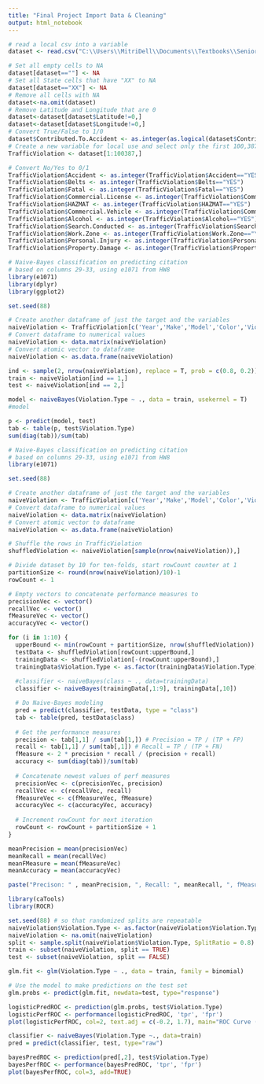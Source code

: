 ---
title: "Final Project Import Data & Cleaning"
output: html_notebook
---
  
```{r}
# read a local csv into a variable
dataset <- read.csv("C:\\Users\\MitriDell\\Documents\\Textbooks\\Senior - Fall 2022\\CSE 160\\Labs\\Final Project\\Traffic_Violations.csv", header = TRUE)
```

```{r}

# Set all empty cells to NA
dataset[dataset==""] <- NA
# Set all State cells that have "XX" to NA
dataset[dataset=="XX"] <- NA
# Remove all cells with NA
dataset<-na.omit(dataset)
# Remove Latitude and Longitude that are 0
dataset<-dataset[dataset$Latitude!=0,]
dataset<-dataset[dataset$Longitude!=0,]
# Convert True/False to 1/0
dataset$Contributed.To.Accident <- as.integer(as.logical(dataset$Contributed.To.Accident))
# Create a new variable for local use and select only the first 100,387 lines (387 to account for the data clean-up to end up with 100,000)
TrafficViolation <- dataset[1:100387,]
```

```{r}
# Convert No/Yes to 0/1
TrafficViolation$Accident <- as.integer(TrafficViolation$Accident=="YES")
TrafficViolation$Belts <- as.integer(TrafficViolation$Belts=="YES")
TrafficViolation$Fatal <- as.integer(TrafficViolation$Fatal=="YES")
TrafficViolation$Commercial.License <- as.integer(TrafficViolation$Commercial.License=="YES")
TrafficViolation$HAZMAT <- as.integer(TrafficViolation$HAZMAT=="YES")
TrafficViolation$Commercial.Vehicle <- as.integer(TrafficViolation$Commercial.Vehicle=="YES")
TrafficViolation$Alcohol <- as.integer(TrafficViolation$Alcohol=="YES")
TrafficViolation$Search.Conducted <- as.integer(TrafficViolation$Search.Conducted=="YES")
TrafficViolation$Work.Zone <- as.integer(TrafficViolation$Work.Zone=="YES")
TrafficViolation$Personal.Injury <- as.integer(TrafficViolation$Personal.Injury=="YES")
TrafficViolation$Property.Damage <- as.integer(TrafficViolation$Property.Damage=="YES")
```

```{r}
# Naive-Bayes classification on predicting citation
# based on columns 29-33, using e1071 from HW8
library(e1071)
library(dplyr)
library(ggplot2)

set.seed(88)

# Create another dataframe of just the target and the variables
naiveViolation <- TrafficViolation[c('Year','Make','Model','Color','Violation.Type')]
# Convert dataframe to numerical values
naiveViolation <- data.matrix(naiveViolation)
# Convert atomic vector to dataframe
naiveViolation <- as.data.frame(naiveViolation)

ind <- sample(2, nrow(naiveViolation), replace = T, prob = c(0.8, 0.2))
train <- naiveViolation[ind == 1,]
test <- naiveViolation[ind == 2,]

model <- naiveBayes(Violation.Type ~ ., data = train, usekernel = T)
#model

p <- predict(model, test)
tab <- table(p, test$Violation.Type)
sum(diag(tab))/sum(tab)
```

```{r}
# Naive-Bayes classification on predicting citation
# based on columns 29-33, using e1071 from HW8
library(e1071)

set.seed(88)

# Create another dataframe of just the target and the variables
naiveViolation <- TrafficViolation[c('Year','Make','Model','Color','Violation.Type')]
# Convert dataframe to numerical values
naiveViolation <- data.matrix(naiveViolation)
# Convert atomic vector to dataframe
naiveViolation <- as.data.frame(naiveViolation)

# Shuffle the rows in TrafficViolation
shuffledViolation <- naiveViolation[sample(nrow(naiveViolation)),]

# Divide dataset by 10 for ten-folds, start rowCount counter at 1
partitionSize <- round(nrow(naiveViolation)/10)-1
rowCount <- 1

# Empty vectors to concatenate performance measures to
precisionVec <- vector()
recallVec <- vector()
fMeasureVec <- vector()
accuracyVec <- vector()

for (i in 1:10) {
  upperBound <- min(rowCount + partitionSize, nrow(shuffledViolation))
  testData <- shuffledViolation[rowCount:upperBound,]
  trainingData <- shuffledViolation[-(rowCount:upperBound),]
  trainingData$Violation.Type <- as.factor(trainingData$Violation.Type)
  
  #classifier <- naiveBayes(class ~ ., data=trainingData)
  classifier <- naiveBayes(trainingData[,1:9], trainingData[,10])

  # Do Naive-Bayes modeling
  pred = predict(classifier, testData, type = "class")
  tab <- table(pred, testData$class)
  
  # Get the performance measures
  precision <- tab[1,1] / sum(tab[1,]) # Precision = TP / (TP + FP)
  recall <- tab[1,1] / sum(tab[,1]) # Recall = TP / (TP + FN)
  fMeasure <- 2 * precision * recall / (precision + recall)
  accuracy <- sum(diag(tab))/sum(tab)
  
  # Concatenate newest values of perf measures
  precisionVec <- c(precisionVec, precision)
  recallVec <- c(recallVec, recall)
  fMeasureVec <- c(fMeasureVec, fMeasure)
  accuracyVec <- c(accuracyVec, accuracy)
  
  # Increment rowCount for next iteration
  rowCount <- rowCount + partitionSize + 1
}

meanPrecision = mean(precisionVec)
meanRecall = mean(recallVec)
meanFMeasure = mean(fMeasureVec)
meanAccuracy = mean(accuracyVec)

paste("Precison: " , meanPrecision, ", Recall: ", meanRecall, ", fMeasure: ", meanFMeasure, ", meanAccuracy: ", meanAccuracy)
```

```{r}
library(caTools)
library(ROCR)

set.seed(88) # so that randomized splits are repeatable
naiveViolation$Violation.Type <- as.factor(naiveViolation$Violation.Type)
naiveViolation <- na.omit(naiveViolation)
split <- sample.split(naiveViolation$Violation.Type, SplitRatio = 0.8)
train <- subset(naiveViolation, split == TRUE)
test <- subset(naiveViolation, split == FALSE)

glm.fit <- glm(Violation.Type ~ ., data = train, family = binomial)

# Use the model to make predictions on the test set
glm.probs <- predict(glm.fit, newdata=test, type="response")

logisticPredROC <- prediction(glm.probs, test$Violation.Type)
logisticPerfROC <- performance(logisticPredROC, 'tpr', 'fpr')
plot(logisticPerfROC, col=2, text.adj = c(-0.2, 1.7), main="ROC Curve (NB vs. LR)")

classifier <- naiveBayes(Violation.Type ~., data=train)
pred = predict(classifier, test, type="raw")

bayesPredROC <- prediction(pred[,2], test$Violation.Type)
bayesPerfROC <- performance(bayesPredROC, 'tpr', 'fpr')
plot(bayesPerfROC, col=3, add=TRUE)
```
